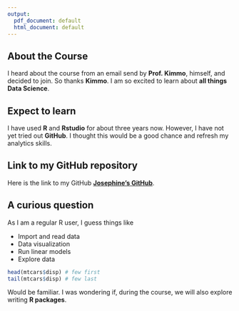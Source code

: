 ```yaml
---
output:
  pdf_document: default
  html_document: default
---
```


## About the Course

I heard about the course from an email send by **Prof. Kimmo**, 
himself, and decided to join. So thanks **Kimmo**.
I am so excited to learn about **all things Data Science**. 

## Expect to learn 

I have used **R** and **Rstudio** for about three years now.
However, I have not yet tried out **GitHub**. I thought
this would be a good chance and refresh my analytics skills.

## Link to my GitHub repository
Here is the link to my GitHub 
**[Josephine's GitHub](https://github.com/jdufitn/IODS-project)**.


## A curious question

As I am a regular R user, I guess things like

* Import and read data
* Data visualization
* Run linear models
* Explore data

```r
head(mtcars$disp) # few first
tail(mtcars$disp) # few last
```
Would be familiar. I was wondering if, during the course, we will also explore writing **R packages**.

